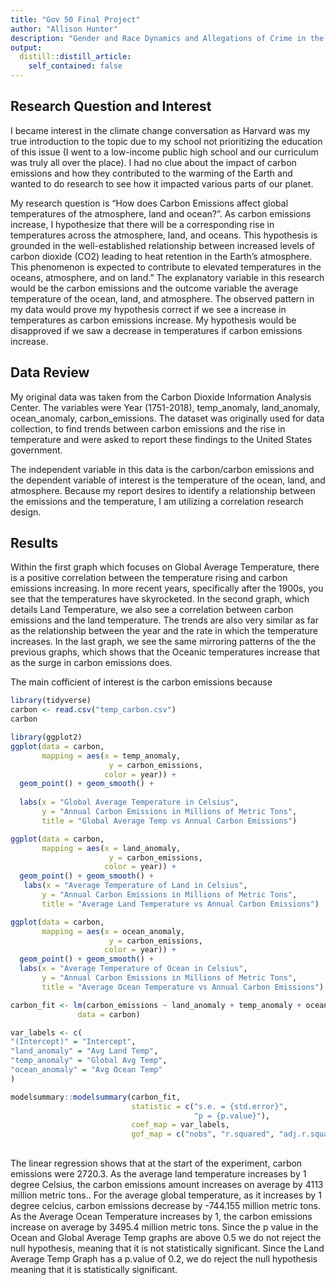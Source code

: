 ```yaml
---
title: "Gov 50 Final Project"
author: "Allison Hunter"
description: "Gender and Race Dynamics and Allegations of Crime in the Era of Lynchings in 19th Century America"
output:
  distill::distill_article:
    self_contained: false
---
```


## Research Question and Interest

I became interest in the climate change conversation as Harvard was my true  introduction to the topic due to my school not prioritizing the education of this issue (I went to a low-income public high school and our curriculum was truly all over the place). I had no clue about the impact of carbon emissions and how they contributed to the warming of the Earth and wanted to do research to see how it impacted various parts of our planet. 

My research question is "How does Carbon Emissions affect global temperatures 
of the atmosphere, land and ocean?". As carbon emissions increase, I hypothesize that there will be a corresponding rise in temperatures across the atmosphere, land, and oceans. This hypothesis is grounded in the well-established relationship between increased levels of carbon dioxide (CO2) leading to heat retention in the Earth's atmosphere. This phenomenon is expected to contribute to elevated temperatures in the oceans, atmosphere, and on land." The explanatory variable in this research would be the carbon emissions and the outcome variable the average temperature of the ocean, land, and atmosphere. The observed pattern in my data would prove my hypothesis correct if we see a increase in temperatures as carbon emissions increase. My hypothesis would be disapproved if we saw a decrease in temperatures if carbon emissions increase.

## Data Review 

My original data was taken from the Carbon Dioxide Information Analysis Center. The variables were Year (1751-2018), temp_anomaly, land_anomaly, ocean_anomaly, carbon_emissions. The dataset was originally used for data collection, to find trends between carbon emissions and the rise in temperature and were asked to report these findings to the United States government. 

The independent variable in this data is the carbon/carbon emissions and the dependent variable of interest is the temperature of the ocean, land, and atmosphere. Because my report desires to identify a relationship between the emissions and the temperature, I am utilizing a correlation research design. 

## Results

Within the first graph which focuses on Global Average Temperature, there is a positive correlation between the temperature rising and carbon emissions increasing. In more recent years, specifically after the 1900s, you see that the temperatures have skyrocketed. In the second graph, which details Land Temperature, we also see a correlation between carbon emissions and the land temperature. The trends are also very similar as far as the relationship between the year and the rate in which the temperature increases. In the last graph, we see the same mirroring  patterns of the the previous graphs, which shows that the Oceanic temperatures increase that as the surge in carbon emissions does. 

The main cofficient of interest is the carbon emissions because 


```r

library(tidyverse)
carbon <- read.csv("temp_carbon.csv")
carbon

```

```r
library(ggplot2)
ggplot(data = carbon,
       mapping = aes(x = temp_anomaly,
                      y = carbon_emissions, 
                     color = year)) +
  geom_point() + geom_smooth() + 
  
  labs(x = "Global Average Temperature in Celsius",
       y = "Annual Carbon Emissions in Millions of Metric Tons",
       title = "Global Average Temp vs Annual Carbon Emissions")

ggplot(data = carbon,
       mapping = aes(x = land_anomaly,
                      y = carbon_emissions, 
                     color = year)) +
  geom_point() + geom_smooth() +
   labs(x = "Average Temperature of Land in Celsius",
       y = "Annual Carbon Emissions in Millions of Metric Tons",
       title = "Average Land Temperature vs Annual Carbon Emissions")

ggplot(data = carbon,
       mapping = aes(x = ocean_anomaly,
                      y = carbon_emissions, 
                     color = year)) +
  geom_point() + geom_smooth() +
  labs(x = "Average Temperature of Ocean in Celsius",
       y = "Annual Carbon Emissions in Millions of Metric Tons",
       title = "Average Ocean Temperature vs Annual Carbon Emissions")

```

```r
 
carbon_fit <- lm(carbon_emissions ~ land_anomaly + temp_anomaly + ocean_anomaly,
               data = carbon)

var_labels <- c(
"(Intercept)" = "Intercept",
"land_anomaly" = "Avg Land Temp",
"temp_anomaly" = "Global Avg Temp",
"ocean_anomaly" = "Avg Ocean Temp"
)

modelsummary::modelsummary(carbon_fit,
                           statistic = c("s.e. = {std.error}",
                                         "p = {p.value}"), 
                           coef_map = var_labels,
                           gof_map = c("nobs", "r.squared", "adj.r.squared"))
```

## 

The linear regression shows that at the start of the experiment, carbon emissions were 2720.3. As the average land temperature increases by 1 degree Celsius, the carbon emissions amount increases on average by 4113 million metric tons.. For the average global temperature, as it increases by 1 degree celcius, carbon emissions decrease by -744.155 million metric tons. As the Average Ocean Temperature increases by 1, the carbon emissions increase on average by 3495.4 million metric tons. Since the p value in the Ocean and Global Average Temp graphs are above 0.5 we do not reject the null hypothesis, meaning that it is not statistically significant. Since the Land Average Temp Graph has a p.value of 0.2, we do reject the null hypothesis meaning that it is statistically significant. 

